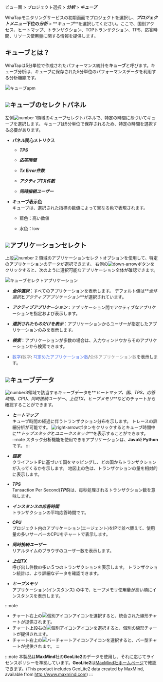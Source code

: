 ビュー面 > プロジェクト選択 > **_分析_** > **_キューブ_**

WhaTapモニタリングサービスの初期画面でプロジェクトを選択し、**_プロジェクトメニュー_**下位の**_分析_** > **_キューブ_**を選択してください。ここで、国別アクセス、ヒートマップ、トランザクション、TOPトランザクション、TPS、応答時間、リソース使用量に関する情報を提供します。

<!-- 여기서 국가별 접속, 히트맵, 트랜잭션, TOP 트랜잭션, TPS, 응답 시간, 자원 사용 정보를 제공합니다. -->

## キューブとは？

WhaTapは5分単位で作成されたパフォーマンス統計を**キューブ**と呼びます。キューブ分析は、キューブに保存された5分単位のパフォーマンスデータを利用する分析機能です。

![キューブapm](/img/cube-apm.png)

<!-- <ProdImg img='cube.png' desc='큐브' /> -->

## ![](/img/number-01.png)キューブのセレクトパネル

左側![number 1](/img/number-01.png)領域のキューブセレクトパネルで、特定の時間に基づいてキューブを選択します。 キューブは5分単位で保存されるため、特定の時間を選択する必要があります。 

-   **パネル関心メトリクス**

    -   **_TPS_**

    -   **_応答時間_**

    -   **_Tx Error件数_**

    -   **_アクティブTX件数_**

    -   **_同時接続ユーザー_**

<!-- 이미지 및 패널 지표 안내는 재기술 필요해서 현재는 생략 상태 -->

-   **キューブ表示色**<br/>
    キューブは、選択された指標の数値によって異なる色で表現されます。

    -   <span class='highfg'>藍色</span>：<span class='highfg'>高い数値</span>

    -   <span class='lowfg'> 水色</span>：<span class='lowfg'>low</span>

## ![](/img/number-02.png)アプリケーションセレクト

上段![number 2](/img/number-02.png) 領域のアプリケーションセレクトオプションを使用して、特定のアプリケーションのデータが選択できます。 右側の![down-arrow](/img/down-arrow.svg)ボタンをクリックすると、次のように選択可能なアプリケーション全体が確認できます。 

![キューブセレクトアプリケーション](/img/cube-select-app.png)

-   **_全体選択_**：すべてのアプリケーションを表示します。 デフォルト値は**_全体選択_**と**_アクティブアプリケーション_**が選択されています。 

-   **_アクティブアプリケーション_**：アプリケーション間でアクティブなアプリケーションを指定および表示します。 

-   **_選択されたものだけを表示_**：アプリケーションからユーザーが指定したアプリケーションのみを表示します。 

-   **_検索_**：アプリケーションが多数の場合は、入力ウィンドウからそのアプリケーションから検索できます。

-   <font color='5B7DEC'>数字</font>/<font color='979797'>数字</font>: <font color='5B7DEC'>지定めたアプリケーション数</font>/<font color='979797'>全体アプリケーション数</font>を表示します。

<!-- ![cube-select-apm-data](https://img.whatap.io/media/images/Screenshot_2020-12-15_W_JAVA_DEMO_5490_-_Application_Monitoring21.png) -->

## ![](/img/number-03.png)キューブデータ

<!-- 상기와 같이 현재는 생략 상태 -->

![number3](/img/number-03.png)領域で該当するキューブデータを**_ヒートマップ_**、**_国_**、**_TPS_**、**_応答時間_**、**_CPU_**、**_同時接続ユーザー_**、**_上位TX_**、**_ヒープメモリ_**などのチャートから確認することができます。

-   **_ヒートマップ_**<br/>
      キューブ時間の経過に伴うトランザクション分布を示します。 トレースの詳細分析が可能です。
      ![right-arrow](/img/right-arrow.svg)ボタンをクリックするとキューブ時間中に**_トップスタック_**と**_ユニークスタック_**を表示することができます。
    :::note
    スタック分析機能を使用できるアプリケーションは、**Java**와 **Python**です。
    :::

-   **_国家_**<br/>
    クライアントIPに基づいて国をマッピングし、どの国からトランザクションが入ってくるかを示します。 地図上の色は、トランザクションの量を相対的に表示します。

-   **_TPS_**<br/>
    Tansaction Per Second(**_TPS_**)は、毎秒処理されるトランザクション数を意味します。

-   **_インスタンスの応答時間_**<br/>
    トランザクションの平均応答時間です。

-   **_CPU_**<br/>
    プロジェクト内のアプリケーション(エージェント)をIPで並べ替えて、使用量の多いサーバーのCPUをチャートで表示します。

-   **_同時接続ユーザー_**<br/>
    リアルタイムのブラウザのユーザー数を表示します。 

-   **_上位TX_**<br/>
    呼び出し件数の多い５つのトランザクションを表示します。 トランザクション統計は、より詳細なデータを確認できます。

-   **_ヒープメモリ_**<br/>
    アプリケーション(インスタンス) の中で、ヒープメモリ使用量が高い順にインスタンスを表示します。

:::note

-   チャート右上の![個別アイコン](/img/ic-line.svg)アイコンを選択すると、統合された線形チャートが提供されます。
-   チャート上段右の![個別アイコン](/img/ic-multiline-chart.svg)アイコンを選択すると、個別の線形チャートが提供されます。
-   チャート右上の![バーチャートアイコン](/img/ic-dashboard-bar-chart.svg)アイコンを選択すると、バー型チャートが提供されます。
    :::

:::note
本製品は**MaxMind**社の**GeoLite2**のデータを使用し、それに応じてライセンスポリシーを準拠しています。**GeoLite2**は[MaxMind社ホームページ](http://www.maxmind.com)で確認できます。(This product includes GeoLite2 data created by MaxMind, available from http://www.maxmind.com)
:::

<!--   애플리케이션(인스턴스) 중 힙 메모리를 많이 사용한 상위 인스턴스 5개를 보여줍니다. -->
